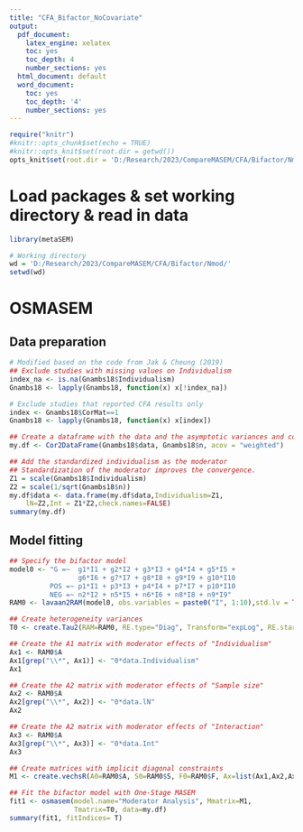 ---
title: "CFA_Bifactor_NoCovariate"
output:
  pdf_document:
    latex_engine: xelatex
    toc: yes
    toc_depth: 4
    number_sections: yes
  html_document: default
  word_document:
    toc: yes
    toc_depth: '4'
    number_sections: yes
---

```{r setup, include=FALSE, echo = F}
require("knitr")
#knitr::opts_chunk$set(echo = TRUE)
#knitr::opts_knit$set(root.dir = getwd())
opts_knit$set(root.dir = 'D:/Research/2023/CompareMASEM/CFA/Bifactor/Nmod/')
```

# Load packages & set working directory & read in data
```{r}
library(metaSEM)

# Working directory
wd = 'D:/Research/2023/CompareMASEM/CFA/Bifactor/Nmod/'
setwd(wd)
```

# OSMASEM
## Data preparation
```{r}
# Modified based on the code from Jak & Cheung (2019) 
## Exclude studies with missing values on Individualism
index_na <- is.na(Gnambs18$Individualism)
Gnambs18 <- lapply(Gnambs18, function(x) x[!index_na])

# Exclude studies that reported CFA results only
index <- Gnambs18$CorMat==1
Gnambs18 <- lapply(Gnambs18, function(x) x[index])

## Create a dataframe with the data and the asymptotic variances and covariances (acov)
my.df <- Cor2DataFrame(Gnambs18$data, Gnambs18$n, acov = "weighted")

## Add the standardized individualism as the moderator
## Standardization of the moderator improves the convergence.
Z1 = scale(Gnambs18$Individualism)
Z2 = scale(1/sqrt(Gnambs18$n))
my.df$data <- data.frame(my.df$data,Individualism=Z1, 
	lN=Z2,Int = Z1*Z2,check.names=FALSE)
summary(my.df)
```

## Model fitting
```{r}
## Specify the bifactor model
model0 <- "G =~  g1*I1 + g2*I2 + g3*I3 + g4*I4 + g5*I5 + 
                 g6*I6 + g7*I7 + g8*I8 + g9*I9 + g10*I10
          POS =~ p1*I1 + p3*I3 + p4*I4 + p7*I7 + p10*I10
          NEG =~ n2*I2 + n5*I5 + n6*I6 + n8*I8 + n9*I9"
RAM0 <- lavaan2RAM(model0, obs.variables = paste0("I", 1:10),std.lv = TRUE)

## Create heterogeneity variances
T0 <- create.Tau2(RAM=RAM0, RE.type="Diag", Transform="expLog", RE.startvalues=0.05)

## Create the A1 matrix with moderator effects of "Individualism"
Ax1 <- RAM0$A
Ax1[grep("\\*", Ax1)] <- "0*data.Individualism"
Ax1

## Create the A2 matrix with moderator effects of "Sample size"
Ax2 <- RAM0$A
Ax2[grep("\\*", Ax2)] <- "0*data.lN"
Ax2

## Create the A2 matrix with moderator effects of "Interaction"
Ax3 <- RAM0$A
Ax3[grep("\\*", Ax3)] <- "0*data.Int"
Ax3

## Create matrices with implicit diagonal constraints
M1 <- create.vechsR(A0=RAM0$A, S0=RAM0$S, F0=RAM0$F, Ax=list(Ax1,Ax2,Ax3))

## Fit the bifactor model with One-Stage MASEM
fit1 <- osmasem(model.name="Moderator Analysis", Mmatrix=M1, 
                Tmatrix=T0, data=my.df)
summary(fit1, fitIndices= T)
```